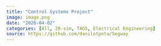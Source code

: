 ```yaml
---
title: "Control Systems Project"
image: image.png
date: "2020-04-02"
categories: [All, 20-sim, TAGS, Electrical Engineering]
source: https://github.com/danilotpnta/Segway
---
```

